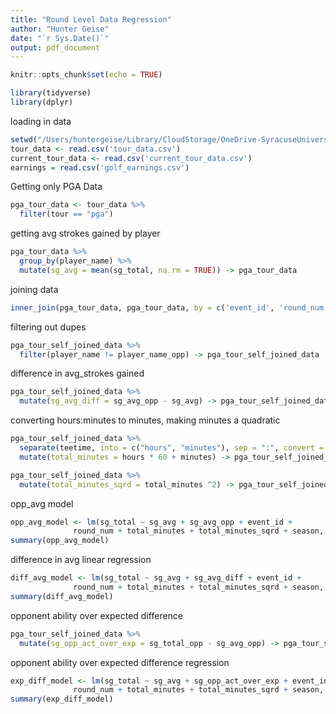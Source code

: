 ```yaml
---
title: "Round Level Data Regression"
author: "Hunter Geise"
date: "`r Sys.Date()`"
output: pdf_document
---
```


```r
knitr::opts_chunk$set(echo = TRUE)
```

```r
library(tidyverse)
library(dplyr)
```
loading in data
```r
setwd("/Users/huntergeise/Library/CloudStorage/OneDrive-SyracuseUniversity/Berlin Scholar/Golf Data/Round Level Data")
tour_data <- read.csv('tour_data.csv')
current_tour_data <- read.csv('current_tour_data.csv')
earnings = read.csv('golf_earnings.csv')
```

Getting only PGA Data
```r
pga_tour_data <- tour_data %>% 
  filter(tour == "pga")
```

getting avg strokes gained by player
```r
pga_tour_data %>% 
  group_by(player_name) %>%
  mutate(sg_avg = mean(sg_total, na.rm = TRUE)) -> pga_tour_data
```

joining data
```r
inner_join(pga_tour_data, pga_tour_data, by = c('event_id', 'round_num', 'teetime', 'season'), suffix = c('', '_opp')) -> pga_tour_self_joined_data
```

filtering out dupes
```r
pga_tour_self_joined_data %>%
  filter(player_name != player_name_opp) -> pga_tour_self_joined_data
```

difference in avg_strokes gained
```r
pga_tour_self_joined_data %>%
  mutate(sg_avg_diff = sg_avg_opp - sg_avg) -> pga_tour_self_joined_data
```

converting hours:minutes to minutes, making minutes a quadratic
```r
pga_tour_self_joined_data %>%
  separate(teetime, into = c("hours", "minutes"), sep = ":", convert = TRUE) %>%
  mutate(total_minutes = hours * 60 + minutes) -> pga_tour_self_joined_data

pga_tour_self_joined_data %>%
  mutate(total_minutes_sqrd = total_minutes ^2) -> pga_tour_self_joined_data
```

opp_avg model
```r
opp_avg_model <- lm(sg_total ~ sg_avg + sg_avg_opp + event_id + 
              round_num + total_minutes + total_minutes_sqrd + season, pga_tour_self_joined_data)
summary(opp_avg_model)
```

difference in avg linear regression
```r
diff_avg_model <- lm(sg_total ~ sg_avg + sg_avg_diff + event_id + 
              round_num + total_minutes + total_minutes_sqrd + season, pga_tour_self_joined_data)
summary(diff_avg_model)
```


opponent ability over expected difference
```r
pga_tour_self_joined_data %>%
  mutate(sg_opp_act_over_exp = sg_total_opp - sg_avg_opp) -> pga_tour_self_joined_data
```


opponent ability over expected difference regression
```r
exp_diff_model <- lm(sg_total ~ sg_avg + sg_opp_act_over_exp + event_id + 
              round_num + total_minutes + total_minutes_sqrd + season, pga_tour_self_joined_data)
summary(exp_diff_model)
```

